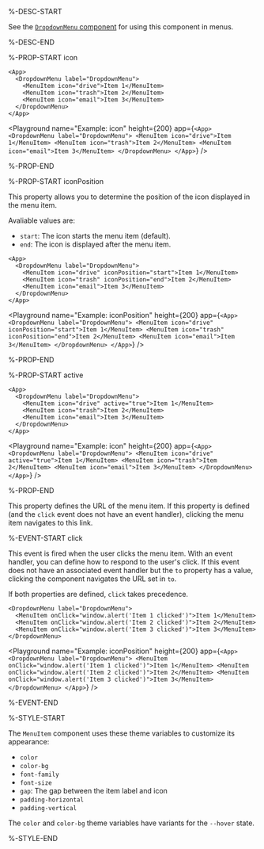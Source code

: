 %-DESC-START

See the [`DropdownMenu` component](./DropdownMenu) for using this component in menus.

%-DESC-END

%-PROP-START icon

```ueml copy {2-4}
<App>
  <DropdownMenu label="DropdownMenu">
    <MenuItem icon="drive">Item 1</MenuItem>
    <MenuItem icon="trash">Item 2</MenuItem>
    <MenuItem icon="email">Item 3</MenuItem>
  </DropdownMenu>
</App>
```

<Playground
  name="Example: icon"
  height={200}
  app={`
    <App>
      <DropdownMenu label="DropdownMenu">
        <MenuItem icon="drive">Item 1</MenuItem>
        <MenuItem icon="trash">Item 2</MenuItem>
        <MenuItem icon="email">Item 3</MenuItem>
      </DropdownMenu>
    </App>
  `}
/>

%-PROP-END

%-PROP-START iconPosition

This property allows you to determine the position of the icon displayed in the menu item.

Avaliable values are:

- `start`: The icon starts the menu item (default).
- `end`: The icon is displayed after the menu item.


```ueml copy {2-4}
<App>
  <DropdownMenu label="DropdownMenu">
    <MenuItem icon="drive" iconPosition="start">Item 1</MenuItem>
    <MenuItem icon="trash" iconPosition="end">Item 2</MenuItem>
    <MenuItem icon="email">Item 3</MenuItem>
  </DropdownMenu>
</App>
```

<Playground
  name="Example: iconPosition"
  height={200}
  app={`
<App>
  <DropdownMenu label="DropdownMenu">
    <MenuItem icon="drive" iconPosition="start">Item 1</MenuItem>
    <MenuItem icon="trash" iconPosition="end">Item 2</MenuItem>
    <MenuItem icon="email">Item 3</MenuItem>
  </DropdownMenu>
</App>
  `}
/>

%-PROP-END

%-PROP-START active

```ueml copy /active="true"/
<App>
  <DropdownMenu label="DropdownMenu">
    <MenuItem icon="drive" active="true">Item 1</MenuItem>
    <MenuItem icon="trash">Item 2</MenuItem>
    <MenuItem icon="email">Item 3</MenuItem>
  </DropdownMenu>
</App>
```

<Playground
  name="Example: icon"
  height={200}
  app={`
    <App>
      <DropdownMenu label="DropdownMenu">
        <MenuItem icon="drive" active="true">Item 1</MenuItem>
        <MenuItem icon="trash">Item 2</MenuItem>
        <MenuItem icon="email">Item 3</MenuItem>
      </DropdownMenu>
    </App>
  `}
/>

%-PROP-END

This property defines the URL of the menu item. If this property is defined (and the `click` event does not have an event handler), clicking the menu item navigates to this link.

%-EVENT-START click

This event is fired when the user clicks the menu item. With an event handler, you can define how to respond to the user's click. If this event does not have an associated event handler but the `to` property has a value, clicking the component navigates the URL set in `to`.

If both properties are defined, `click` takes precedence.

```ueml copy {2-4}
<DropdownMenu label="DropdownMenu">
  <MenuItem onClick="window.alert('Item 1 clicked')">Item 1</MenuItem>
  <MenuItem onClick="window.alert('Item 2 clicked')">Item 2</MenuItem>
  <MenuItem onClick="window.alert('Item 3 clicked')">Item 3</MenuItem>
</DropdownMenu>
```

<Playground
  name="Example: iconPosition"
  height={200}
  app={`
<App>
  <DropdownMenu label="DropdownMenu">
    <MenuItem onClick="window.alert('Item 1 clicked')">Item 1</MenuItem>
    <MenuItem onClick="window.alert('Item 2 clicked')">Item 2</MenuItem>
    <MenuItem onClick="window.alert('Item 3 clicked')">Item 3</MenuItem>
  </DropdownMenu>
</App>
  `}
/>

%-EVENT-END

%-STYLE-START

The `MenuItem` component uses these theme variables to customize its appearance:
- `color`
- `color-bg`
- `font-family`
- `font-size`
- `gap`: The gap between the item label and icon
- `padding-horizontal`
- `padding-vertical`

The `color` and `color-bg` theme variables have variants for the `--hover` state.

%-STYLE-END
